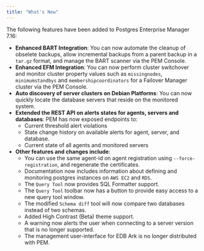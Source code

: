 ```yaml
---
title: "What's New"
---
```


The following features have been added to Postgres Enterprise Manager 7.16:

-   **Enhanced BART Integration**: You can now automate the cleanup of obselete backups, allow incremental backups from a parent backup in a `tar.gz` format, and manage the BART scanner via the PEM Console.
-   **Enhanced EFM Integration**: You can now perform cluster switchover and monitor cluster property values such as `missingnodes`, `minimumstandbys` and `membershipcoordinators` for a Failover Manager cluster via the PEM Console.
-   **Auto discovery of server clusters on Debian Platforms**: You can now quickly locate the database servers that reside on the monitored system.
-   **Extended the REST API on alerts states for agents, servers and databases**: PEM has now exposed endpoints to:
    -   Current threshold alert violations
    -   State change history on available alerts for agent, server, and database.
    -   Current state of all agents and monitored servers
-   **Other features and changes include**:
    -   You can use the same agent-id on agent registration using `--force-registration`, and regenerate the certificates.
    -   Documentation now includes information about defining and monitoring postgres instances on `AWS EC2` and `RDS`.
    -   The `Query Tool` now provides SQL Formatter support.
    -   The `Query Tool` toolbar now has a button to provide easy access to a new query tool window.
    -   The modified `Schema diff` tool will now compare two databases instead of two schemas.
    -   Added High Contrast (Beta) theme support.
    -   A warning now alerts the user when connecting to a server version that is no longer supported.
    -   The management user-interface for EDB Ark is no longer distributed with PEM.
